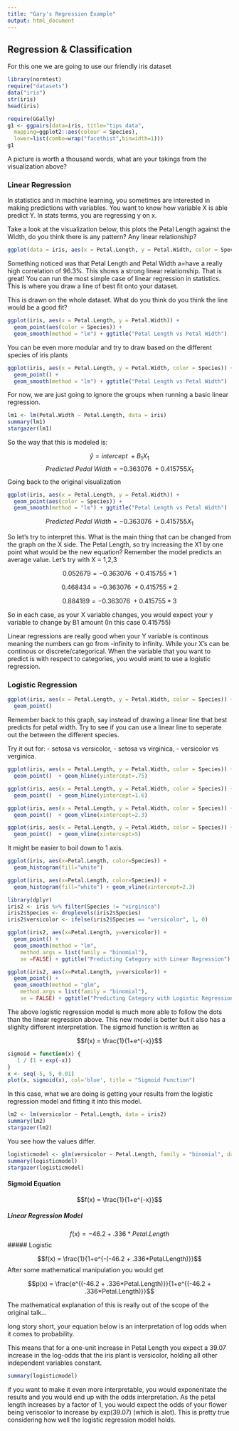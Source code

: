 ```yaml
---
title: "Gary's Regression Example"
output: html_document
---
```


## Regression & Classification 

For this one we are going to use our friendly iris dataset

```r
library(normtest)
require("datasets")
data("iris")
str(iris)
head(iris)

require(GGally)
g1 <- ggpairs(data=iris, title="tips data",
  mapping=ggplot2::aes(colour = Species),
  lower=list(combo=wrap("facethist",binwidth=1)))
g1
```

A picture is worth a thousand words, what are your takings from the visualization above?

### Linear Regression

In statistics and in machine learning, you sometimes are interested in making predictions with variables. You want to know how variable X is able predict Y. In stats terms, you are regressing y on x. 

Take a look at the visualization below, this plots the Petal Length against the Width, do you think there is any pattern? Any linear relationship?

```r
ggplot(data = iris, aes(x = Petal.Length, y = Petal.Width, color = Species)) + geom_point() + ggtitle("Petal Length vs Petal Width")
```

Something noticed was that Petal Length and Petal Width a=have a really high correlation of 96.3%. This shows a strong linear relationship. That is great! You can run the most simple case of linear regression in statistics. This is where you draw a line of best fit onto your dataset. 

This is drawn on the whole dataset. What do you think do you think the line would be a good fit? 

```r
ggplot(iris, aes(x = Petal.Length, y = Petal.Width)) +
  geom_point(aes(color = Species)) +
  geom_smooth(method = "lm") + ggtitle("Petal Length vs Petal Width")
```

You can be even more modular and try to draw based on the different species of iris plants

```r
ggplot(iris, aes(x = Petal.Length, y = Petal.Width, color = Species)) +
  geom_point() +
  geom_smooth(method = "lm") + ggtitle("Petal Length vs Petal Width")
```

For now, we are just going to ignore the groups when running a basic linear regression. 

```r
lm1 <- lm(Petal.Width ~ Petal.Length, data = iris)
summary(lm1)
stargazer(lm1)
```

So the way that this is modeled is:

$$\hat{y} = intercept \ + B_1X_1  $$
$$Predicted \  Pedal \ Width = -0.363076 \ + 0.415755X_1  $$
Going back to the original visualization 

```r
ggplot(iris, aes(x = Petal.Length, y = Petal.Width)) +
  geom_point(aes(color = Species)) +
  geom_smooth(method = "lm") + ggtitle("Petal Length vs Petal Width")
```


$$Predicted \  Pedal \ Width = -0.363076 \ + 0.415755X_1  $$

So let's try to interpret this.  What is the main thing that can be changed from the graph on the X side. The Petal Length, so try increasing the X1 by one point what would be the new equation? Remember the model predicts an average value. Let's try with X = 1,2,3

$$0.052679 = -0.363076 \ + 0.415755*1  $$

$$0.468434 = -0.363076 \ + 0.415755*2  $$

$$0.884189 = -0.363076 \ + 0.415755*3  $$

So in each case, as your X variable changes, you would expect your y variable to change by B1 amount (In this case 0.415755)

Linear regressions are really good when your Y variable is continous meaning the numbers can go from -infinity to infinity. While your X's can be continous or discrete/categorical. When the variable that you want to predict is with respect to categories, you would want to use a logistic regression. 

### Logistic Regression

```r
ggplot(iris, aes(x = Petal.Length, y = Petal.Width, color = Species)) +
  geom_point() 
```

Remember back to this graph, say instead of drawing a linear line that best predicts for petal width. Try to see if you can use a linear line to seperate out the between the different species. 

Try it out for:
- setosa vs versicolor, 
- setosa vs virginica, 
- versicolor vs verginica. 

```r
ggplot(iris, aes(x = Petal.Length, y = Petal.Width, color = Species)) +
  geom_point()  + geom_hline(yintercept=.75)
```

```r
ggplot(iris, aes(x = Petal.Length, y = Petal.Width, color = Species)) +
  geom_point()  + geom_hline(yintercept=1.6)
```


```r
ggplot(iris, aes(x = Petal.Length, y = Petal.Width, color = Species)) +
  geom_point()  + geom_vline(xintercept=2.3)
```

```r
ggplot(iris, aes(x = Petal.Length, y = Petal.Width, color = Species)) +
  geom_point()  + geom_vline(xintercept=5)
```

It might be easier to boil down to 1 axis. 

```r
ggplot(iris, aes(x=Petal.Length, color=Species)) +
  geom_histogram(fill="white")
```

```r
ggplot(iris, aes(x=Petal.Length, color=Species)) +
  geom_histogram(fill="white") + geom_vline(xintercept=2.3)
```


```r
library(dplyr)
iris2 <- iris %>% filter(Species != "virginica")
iris2$Species <- droplevels(iris2$Species)
iris2$versicolor <- ifelse(iris2$Species == "versicolor", 1, 0) 

```

```r
ggplot(iris2, aes(x=Petal.Length, y=versicolor)) +
  geom_point() +
  geom_smooth(method = "lm", 
    method.args = list(family = "binomial"), 
    se =FALSE) + ggtitle("Predicting Category with Linear Regression")
```


```r
ggplot(iris2, aes(x=Petal.Length, y=versicolor)) +
  geom_point() +
  geom_smooth(method = "glm", 
    method.args = list(family = "binomial"), 
    se = FALSE) + ggtitle("Predicting Category with Logistic Regression")
```

The above logistic regression model is much more able to follow the dots than the linear regression above. This new model is better but it also has a slighlty different interpretation. The sigmoid function is written as

$$f(x) = \frac{1}{1+e^{-x}}$$

```r
sigmoid = function(x) {
   1 / (1 + exp(-x))
}
x <- seq(-5, 5, 0.01)
plot(x, sigmoid(x), col='blue', title = "Sigmoid Function")

```
In this case, what we are doing is getting your results from the logistic regression model and fitting it into this model. 


```r
lm2 <- lm(versicolor ~ Petal.Length, data = iris2)
summary(lm2)
stargazer(lm2)
```

You see how the values differ. 

```r
logisticmodel <- glm(versicolor ~ Petal.Length, family = "binomial", data = iris2)
summary(logisticmodel)
stargazer(logisticmodel)
```

#### Sigmoid Equation

$$f(x) = \frac{1}{1+e^{-x}}$$

##### Linear Regression Model

$$f(x) = -46.2 + .336*Petal.Length$$
##### Logistic 

$$f(x) = \frac{1}{1+e^{-(-46.2 + .336*Petal.Length)}}$$
After some mathematical manipulation you would get 

$$p(x) = \frac{e^{(-46.2 + .336*Petal.Length)}}{1+e^{(-46.2 + .336*Petal.Length)}}$$


The mathematical explanation of this is really out of the scope of the original talk...

long story short, your equation below is an interpretation of log odds when it comes to probability. 

This means that for a one-unit increase in Petal Length you expect a 39.07 increase in the log-odds that the iris plant is versicolor, holding all other independent variables constant.


```r
summary(logisticmodel)
```

if you want to make it even more interpretable, you would exponenitate the results and you would end up with the odds interpretation. As the petal length increases by a factor of 1, you would expect the odds of your flower being veriscolor to increase by exp(39.07) (which is alot). This is pretty true considering how well the logistic regression model holds. 
